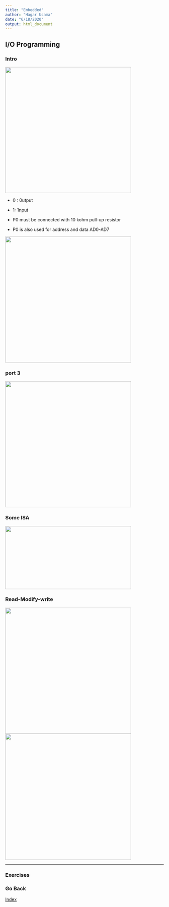 ```yaml
---
title: "Embedded"
author: "Hagar Usama"
date: "6/18/2020"
output: html_document
---
```



## I/O Programming {.tabset}

### Intro
<img src="images/8051_chip.png"  width="400" height="400">

* 0 : 0utput
* 1:  1nput

* P0 must be connected with 10 kohm pull-up resistor
* P0 is also used for address and data AD0-AD7

<img src="images/I-o%20programming_p0.png"  width="400" height="400">



### port 3

<img src="images/port3.png" width="400" height="400">

### Some ISA
<img src="images/inst_for_read_input.png"  width="400" height="200">


### Read-Modify-write
<img src="images/read-modify-write1.png" width="400" height="400">
<img src="images/read-modify-write2.png" width="400" height="400">

---
### Exercises
### Go Back

<a href="../index.html">Index</a>

##
